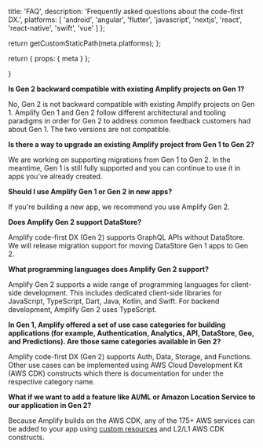 
  title: 'FAQ',
  description: 'Frequently asked questions about the code-first DX.',
  platforms: [
    'android',
    'angular',
    'flutter',
    'javascript',
    'nextjs',
    'react',
    'react-native',
    'swift',
    'vue'
  ]
};

  return getCustomStaticPath(meta.platforms);
};

  return {
    props: {
      meta
    }
  };

}


**Is Gen 2 backward compatible with existing Amplify projects on Gen 1?**

No, Gen 2 is not backward compatible with existing Amplify projects on Gen 1. Amplify Gen 1 and Gen 2 follow different architectural and tooling paradigms in order for Gen 2 to address common feedback customers had about Gen 1. The two versions are not compatible.

**Is there a way to upgrade an existing Amplify project from Gen 1 to Gen 2?**

We are working on supporting migrations from Gen 1 to Gen 2. In the meantime, Gen 1 is still fully supported and you can continue to use it in apps you've already created.

**Should I use Amplify Gen 1 or Gen 2 in new apps?**

If you're building a new app, we recommend you use Amplify Gen 2.

**Does Amplify Gen 2 support DataStore?**

Amplify code-first DX (Gen 2) supports GraphQL APIs without DataStore. We will release migration support for moving DataStore Gen 1 apps to Gen 2.

**What programming languages does Amplify Gen 2 support?**

Amplify Gen 2 supports a wide range of programming languages for client-side development. This includes dedicated client-side libraries for JavaScript, TypeScript, Dart, Java, Kotlin, and Swift. For backend development, Amplify Gen 2 uses TypeScript.

**In Gen 1, Amplify offered a set of use case categories for building applications (for example, Authentication, Analytics, API, DataStore, Geo, and Predictions). Are those same categories available in Gen 2?**

Amplify code-first DX (Gen 2) supports Auth, Data, Storage, and Functions. Other use cases can be implemented using AWS Cloud Development Kit (AWS CDK) constructs which there is documentation for under the respective category name.

**What if we want to add a feature like AI/ML or Amazon Location Service to our application in Gen 2?**

Because Amplify builds on the AWS CDK, any of the 175+ AWS services can be added to your app using [custom resources](/[platform]/build-a-backend/add-aws-services/custom-resources/) and L2/L1 AWS CDK constructs.
